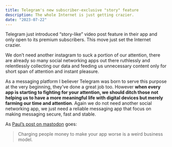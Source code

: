 ```yaml
---
title: Telegram's new subscriber-exclusive "story" feature
description: The whole Internet is just getting crazier.
date: "2023-07-22"
---
```


Telegram just introduced “story-like” video post feature in their app and only open to its premium subscribers. This move just set the Internet crazier. 

We don’t need another instagram to suck a portion of our attention, there are already so many social networking apps out there ruthlessly and relentlessly collecting our data and feeding us unnecessary content only for short span of attention and instant pleasure.

As a messaging platform I believer Telegram was born to serve this purpose at the very beginning, they’ve done a great job too. However **when every app is starting to fighting for your attention, we should ditch those not helping us to have a more meaningful life with digital devices but merely farming our time and attention**. Again we do not need another social networking app, we just need a reliable messaging app that focus on making messaging secure, fast and stable. 

As [Paul’s post on mastodon](https://mastodon.social/@TVPaulD/110750445551286856) goes:

> Charging people money to make your app worse is a weird business model.
